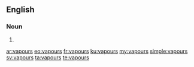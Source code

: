 ==English==

===Noun===
{{head|en|noun plural form}}

# {{plural of|vapour|lang=en}}

[[ar:vapours]]
[[eo:vapours]]
[[fr:vapours]]
[[ku:vapours]]
[[my:vapours]]
[[simple:vapours]]
[[sv:vapours]]
[[ta:vapours]]
[[te:vapours]]